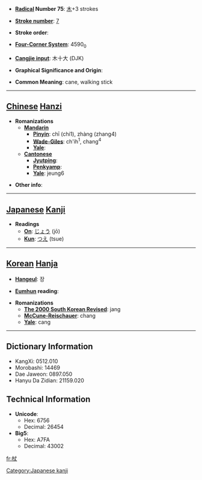 * '''[[Wiktionary:Chinese radical index| Radical]] Number 75''': [[Wiktionary:Chinese radical index 木|木]]+3 strokes

* '''[[Wiktionary:Chinese total strokes index|Stroke number]]''': [[Wiktionary:Chinese total strokes index 7|7]]

* '''Stroke order''': 

* '''[[Wiktionary:Chinese four corner index|Four-Corner System]]''': 4590<sub>0</sub>

* '''[[Wiktionary:Chinese Cangjie index|Cangjie input]]''': 木十大 (DJK)

* '''Graphical Significance and Origin''': 

* '''Common Meaning''': cane, walking stick

----

== [[Chinese]] [[Hanzi]] ==

* '''Romanizations'''
** '''[[Mandarin]]'''
*** '''[[Pinyin]]''': chī (chi1), zhàng (zhang4)
*** '''[[Wade-Giles]]''': ch'ih<sup>1</sup>, chang<sup>4</sup>
*** '''[[Yale]]''': 
** '''[[Cantonese]]'''
*** '''[[Jyutping]]''':
*** '''[[Penkyamp]]''': 
*** '''[[Yale]]''': jeung6

* '''Other info''': 

----

== [[Japanese]] [[Kanji]] ==

* '''Readings'''
** '''[[On]]''': [[じょう]] (jō)
** '''[[Kun]]''': [[つえ]] (tsue)

[[Category:Japanese kanji]]
----

== [[Korean]] [[Hanja]] ==

* '''[[Hangeul]]''': 장

* '''[[Eumhun]] reading''': 

* '''Romanizations'''
** '''[[The 2000 South Korean Revised Romanization|The 2000 South Korean Revised]]''': jang
** '''[[McCune-Reischauer]]''': chang
** '''[[Yale]]''': cang

----

== Dictionary Information ==

* KangXi: 0512.010
* Morobashi: 14469
* Dae Jaweon: 0897.050
* Hanyu Da Zidian: 21159.020

== Technical Information ==

* '''Unicode''':
** Hex: 6756
** Decimal: 26454
* '''Big5''':
** Hex: A7FA
** Decimal: 43002

[[fr:杖]]